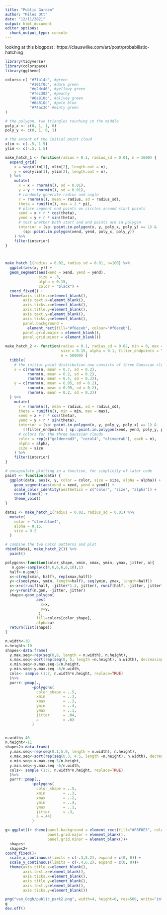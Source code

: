 ```yaml
---
title: "Public Garden"
author: "Miles Ott"
date: "12/11/2021"
output: html_document
editor_options: 
  chunk_output_type: console
---
```


looking at this blogpost : https://clauswilke.com/art/post/probabilistic-hatching

```r
library(tidyverse)
library(colorspace)
library(ggtheme)

colors<-c( "#71a14c", #green
           "#101f0c", #dark green
           "#e2dc46", #yellowy green
           "#fec382", #peachy
           "#6a810c", #olivey green
           "#6a810c", #pale blue
           "#74ac3d" #minty green
)
```




```r

# the polygon, two triangles touching in the middle
poly_x <- c(0, 1, 1, 0)
poly_y <- c(0, 1, 0, 1)

# the extent of the initial point cloud
xlim <- c(-.5, 1.5)
ylim <- c(-.5, 1.5)

make_hatch_1 <- function(radius = 0.1, radius_sd = 0.01, n = 1000) {
  expand_grid(
    x = seq(xlim[1], xlim[2], length.out = n),
    y = seq(ylim[1], ylim[2], length.out = n),
  ) %>%
    mutate(
      x = x + rnorm(n(), sd = 0.01),
      y = y + rnorm(n(), sd = 0.01),
      # randomly generate radius and angle
      r = rnorm(n(), mean = radius, sd = radius_sd),
      theta = runif(n(), max = 2 * pi),
      # place segment end points on circles around start points
      xend = x + r * cos(theta),
      yend = y + r * sin(theta),
      # test whether both start and end points are in polygon
      interior = (sp::point.in.polygon(x, y, poly_x, poly_y) == 1) &
        (sp::point.in.polygon(xend, yend, poly_x, poly_y))
    ) %>%
    filter(interior)
}



make_hatch_1(radius = 0.02, radius_sd = 0.01, n=100) %>%
  ggplot(aes(x, y)) + 
  geom_segment(aes(xend = xend, yend = yend), 
               size = .3, 
               alpha = 0.15, 
               color = "black") +
  coord_fixed() +
  theme(axis.title.x=element_blank(),
        axis.text.x=element_blank(),
        axis.ticks.x=element_blank(),
        axis.title.y=element_blank(),
        axis.text.y=element_blank(),
        axis.ticks.y=element_blank(),
        panel.background = 
          element_rect(fill="#f6eceb", colour='#f6eceb'),
        panel.grid.major = element_blank(),
        panel.grid.minor = element_blank())

```



```r
make_hatch_2 <- function(radius = 0.1, radius_sd = 0.02, min = 0, max = 2*pi,
                         size = 0.15, alpha = 0.1, filter_endpoints = TRUE, 
                         n = 50000) {
  tibble(
    # the initial point distribution now consists of three Gaussian clouds 
    x = c(rnorm(n, mean = 0.7, sd = 0.2), 
          rnorm(n, mean = 0.2, sd = 0.2), 
          rnorm(n, mean = 0.4, sd = 0.3)),
    y = c(rnorm(n, mean = 0.85, sd = 0.2), 
          rnorm(n, mean = 0.95, sd = 0.2), 
          rnorm(n, mean = 0.2, sd = 0.3))
  ) %>%
    mutate(
      r = rnorm(n(), mean = radius, sd = radius_sd),
      theta = runif(n(), min = min, max = max),
      xend = x + r * cos(theta),
      yend = y + r * sin(theta),
      interior = (sp::point.in.polygon(x, y, poly_y, poly_x) == 1) &
        (!filter_endpoints | sp::point.in.polygon(xend, yend, poly_y, poly_x)),
      # colors for the three Gaussian clouds
      color = rep(c("goldenrod3", "coral4", "olivedrab"), each = n),
      alpha = alpha,
      size = size
    ) %>%
    filter(interior)
}

# encapsulate plotting in a function, for simplicity of later code
paint <- function(data) {
  ggplot(data, aes(x, y, color = color, size = size, alpha = alpha)) + 
    geom_segment(aes(xend = xend, yend = yend)) +
    scale_color_identity(aesthetics = c("color", "size", "alpha")) +
    coord_fixed() +
    theme_void()
}

data1 <- make_hatch_1(radius = 0.02, radius_sd = 0.01) %>%
  mutate(
    color = "steelblue4",
    alpha = 0.15,
    size = 0.2
  )

# combine the two hatch patterns and plot
rbind(data1, make_hatch_2()) %>%
  paint()
```


```r

polygons<-function(color_shape, xmin, xmax, ymin, ymax, jitter, a){
   n.gon<-sample(c(4,6,6,6,6,10),1)
  half<-n.gon/2
  x<-c(rep(xmin, half), rep(xmax,half)) 
  y<-c(seq(ymax, ymin, length=half), seq(ymin, ymax, length=half))
  x<-x+c(runif(half, -jitter*1.3, jitter), runif(half, -jitter, jitter*1.2))
  y<-y+runif(n.gon, -jitter, jitter)
  shape<-geom_polygon(
              aes(
                x=x,
                y=y,
               ),
              fill=colors[color_shape],
              alpha=a)
  return(list(shape))
}

n.width<-30
n.height<-10
shapes<-data.frame(
  y.max.seq<-rep(seq(0,6, length = n.width), n.height),
  x.max.seq<-sort(rep(seq(0, 5, length =n.height), n.width), decreasing =FALSE),
  x.min.seq<-x.max.seq-5/n.height,
  y.min.seq<-y.max.seq -6/n.width,
  cols<- sample (1:7, n.width*n.height, replace=TRUE)
  )%>%
  purrr::pmap(., 
            ~polygons(
              color_shape = ..5,
              xmin        = ..3, 
              xmax        = ..2,
              ymin        = ..4,
              ymax        = ..1,
              jitter      = .04,
              a           = .6)
            )


n.width<-40
n.height<-11
shapes2<-data.frame(
  y.max.seq<-rep(seq(0.1,5.9, length = n.width), n.height),
  x.max.seq<-sort(rep(seq(0.3, 4.5, length =n.height), n.width), decreasing =FALSE),
  x.min.seq<-x.max.seq-5/n.height,
  y.min.seq<-y.max.seq -6/n.width,
  cols<- sample (1:7, n.width*n.height, replace=TRUE)
  )%>%
  purrr::pmap(., 
            ~polygons(
              color_shape = ..5,
              xmin        = ..3, 
              xmax        = ..2,
              ymin        = ..4,
              ymax        = ..1,
              jitter      = .3,
              a =.44)
            )

g<-ggplot()+ theme(panel.background = element_rect(fill="#F8F0E3", colour="#F8F0E3"),
                   panel.grid.major = element_blank(),
                   panel.grid.minor = element_blank())+
  shapes+
  shapes2+
coord_fixed()+
  scale_x_continuous(limits = c(-.3,5.2), expand = c(0, 0)) +
  scale_y_continuous(limits = c(-.4,6.2), expand = c(0, 0))+
  theme(axis.title.x=element_blank(),
        axis.text.x=element_blank(),
        axis.ticks.x=element_blank(),
        axis.title.y=element_blank(),
        axis.text.y=element_blank(),
        axis.ticks.y=element_blank())

png("van_Gogh/public_park2.png", width=4, height=6, res=500, units="in")
g
dev.off()

```

